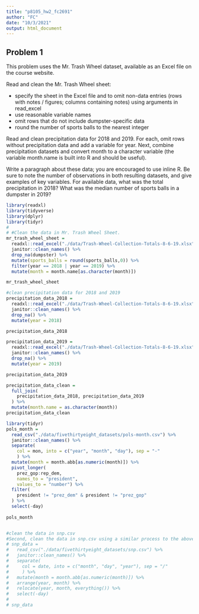 ```yaml
---
title: "p8105_hw2_fc2691"
author: "FC"
date: "10/3/2021"
output: html_document
---
```


## Problem 1  

This problem uses the Mr. Trash Wheel dataset, available as an Excel file on the course website.  

Read and clean the Mr. Trash Wheel sheet:

- specify the sheet in the Excel file and to omit non-data entries (rows with notes / figures; columns containing notes) using arguments in read_excel
- use reasonable variable names
- omit rows that do not include dumpster-specific data
- round the number of sports balls to the nearest integer  

Read and clean precipitation data for 2018 and 2019. For each, omit rows without precipitation data and add a variable for year. Next, combine precipitation datasets and convert month to a character variable (the variable month.name is built into R and should be useful).

Write a paragraph about these data; you are encouraged to use inline R. Be sure to note the number of observations in both resulting datasets, and give examples of key variables. For available data, what was the total precipitation in 2018? What was the median number of sports balls in a dumpster in 2019?

```r
library(readxl)
library(tidyverse)
library(dplyr)
library(tidyr)
# 
# #Clean the data in Mr. Trash Wheel Sheet. 
mr_trash_wheel_sheet =
  readxl::read_excel("./data/Trash-Wheel-Collection-Totals-8-6-19.xlsx", range = "A2:N408") %>%
  janitor::clean_names() %>%
  drop_na(dumpster) %>% 
  mutate(sports_balls = round(sports_balls,0)) %>% 
  filter(year == 2018 | year == 2019) %>% 
  mutate(month = month.name[as.character(month)])

mr_trash_wheel_sheet

#clean precipitation data for 2018 and 2019
precipitation_data_2018 = 
  readxl::read_excel("./data/Trash-Wheel-Collection-Totals-8-6-19.xlsx", sheet = "2018 Precipitation", range = "A2:B15") %>% 
  janitor::clean_names() %>%
  drop_na() %>% 
  mutate(year = 2018)

precipitation_data_2018

precipitation_data_2019 = 
  readxl::read_excel("./data/Trash-Wheel-Collection-Totals-8-6-19.xlsx", sheet = "2019 Precipitation", range = "A2:B15") %>% 
  janitor::clean_names() %>%
  drop_na() %>% 
  mutate(year = 2019)

precipitation_data_2019

precipitation_data_clean = 
  full_join(
    precipitation_data_2018, precipitation_data_2019
  ) %>% 
  mutate(month.name = as.character(month))
precipitation_data_clean
```

```r
library(tidyr)
pols_month = 
  read_csv("./data/fivethirtyeight_datasets/pols-month.csv") %>% 
  janitor::clean_names() %>% 
  separate(
    col = mon, into = c("year", "month", "day"), sep = "-"
    ) %>% 
  mutate(month = month.abb[as.numeric(month)]) %>% 
  pivot_longer(
    prez_gop:rep_dem,
    names_to = "president", 
    values_to = "number") %>%  
  filter(
    president != "prez_dem" & president != "prez_gop"
  ) %>% 
  select(-day)
  
pols_month


#clean the data in snp.csv
#Second, clean the data in snp.csv using a similar process to the above. For consistency across datasets, arrange according to year and month, and organize so that year and month are the leading columns.
# snp_data =
#   read_csv("./data/fivethirtyeight_datasets/snp.csv") %>%
#   janitor::clean_names() %>%
#   separate(
#     col = date, into = c("month", "day", "year"), sep = "/"
#     ) %>%
#   mutate(month = month.abb[as.numeric(month)]) %>%
#   arrange(year, month) %>%
#   relocate(year, month, everything()) %>%
#   select(-day)
# 
# snp_data
```

